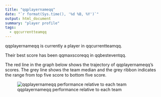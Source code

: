 ```yaml
---
title: "qqplayernameqq"
date: "`r format(Sys.time(), '%d %B, %Y')`"
output: html_document
summary: "player profile"
tags:
  - qqcurrentteamqq
---
```


qqplayernameqq is currently a player in qqcurrentteamqq.

Their best score has been qqmaxscoreqq in qqbesteventqq.

The red line in the graph below shows the trajectory of qqplayernameqq's scores. The grey line shows the team median and the grey ribbon indicates the range from top five score to bottom five score.

![qqplayernameqq performance relative to each team](qqpathtoimageqq)
